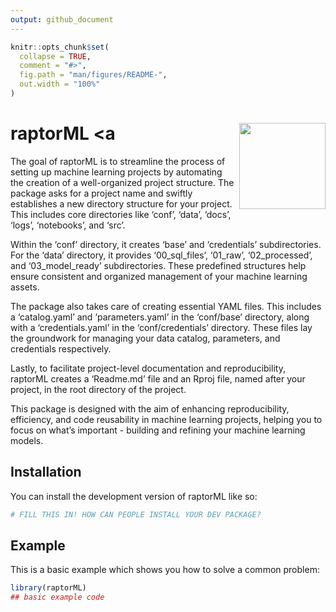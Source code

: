 ```yaml
---
output: github_document
---
```


<!-- README.md is generated from README.Rmd. Please edit that file -->

```r
knitr::opts_chunk$set(
  collapse = TRUE,
  comment = "#>",
  fig.path = "man/figures/README-",
  out.width = "100%"
)
```

# raptorML <a <img src="man/figures/logo.png" align="right" height="138" /></a>

<!-- badges: start -->
<!-- badges: end -->

The goal of raptorML is to streamline the process of setting up machine learning projects by automating the creation of a well-organized project structure. The package asks for a project name and swiftly establishes a new directory structure for your project. This includes core directories like 'conf', 'data', 'docs', 'logs', 'notebooks', and 'src'.

Within the 'conf' directory, it creates 'base' and 'credentials' subdirectories. For the 'data' directory, it provides '00_sql_files', '01_raw', '02_processed', and '03_model_ready' subdirectories. These predefined structures help ensure consistent and organized management of your machine learning assets.

The package also takes care of creating essential YAML files. This includes a 'catalog.yaml' and 'parameters.yaml' in the 'conf/base' directory, along with a 'credentials.yaml' in the 'conf/credentials' directory. These files lay the groundwork for managing your data catalog, parameters, and credentials respectively.

Lastly, to facilitate project-level documentation and reproducibility, raptorML creates a 'Readme.md' file and an Rproj file, named after your project, in the root directory of the project.

This package is designed with the aim of enhancing reproducibility, efficiency, and code reusability in machine learning projects, helping you to focus on what's important - building and refining your machine learning models.

## Installation

You can install the development version of raptorML like so:

``` r
# FILL THIS IN! HOW CAN PEOPLE INSTALL YOUR DEV PACKAGE?
```

## Example

This is a basic example which shows you how to solve a common problem:

```r
library(raptorML)
## basic example code
```

